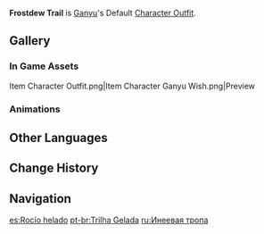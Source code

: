 {{Outfit Infobox
|id           = 203700
|image        = <gallery>
Character Ganyu Full Wish.png|Wish
Character Ganyu Game.png|In Game
</gallery>
|character    = Ganyu
|type         = Default
|description  = [[Ganyu]]'s outfit. Elegant clothes blessed by the mighty and illuminated adepti.
|obtain       = Unlocked upon obtaining character
}}
'''Frostdew Trail''' is [[Ganyu]]'s Default [[Character Outfit]].

==Gallery==
===In Game Assets===
<gallery hideaddbutton="true" captionalign="center">
Item Character Outfit.png|Item
Character Ganyu Wish.png|Preview
</gallery>

===Animations===
{{Preview
|size=180px
|file1=Idle Ganyu 1
|file2=Idle Ganyu 2
|file3=Talent Menu Ganyu
|file4=Weapon Menu Ganyu
}}

==Other Languages==
{{Other Languages
|en      = Frostdew Trail
|zhs     = 霜麟聚露
|zhs_rm  = Shuāng Lín Jù Lù
|zht     = 霜麟聚露
|zht_rm  = Shuāng Lín Jù Lù
|zh_tl   = Frost Qilin Dew-Gathering
|ja      = 霜麟聚露
|ja_rm   = Shimorin Juro
|ja_tl   = Frost Qilin Dew-Gathering{{Sino|ja|zh}}
|ko      = 서리에 맺힌 이슬
|ko_rm   = Seorie Maechin I-seul
|ko_tl   = Frost in Dew
|es      = Rocío helado
|es_tl   = Frozen Dew
|fr      = Allégorie gelée
|fr_tl   = Frozen Allegory
|ru      = Инеевая тропа
|ru_tl   = Frost Trail
|th      = กิเลนแห่งหยาดน้ำค้าง
|th_rm   = Kilen haeng yatnamkhang
|th_tl   = Qilin of Dewdrops
|vi      = Sương Giá Tích Tụ
|vi_tl   = Accumulating Hoarfrost
|de      = Frosttau-Pfad
|de_tl   = Frostdew Trail
|id      = Frostdew Trail
|pt      = Trilha Gelada
|pt_tl   = Cold Trail
}}

==Change History==
{{Change History|1.2}}

==Navigation==
{{Dressing Room Navbox|type=outfit}}

[[es:Rocío helado]]
[[pt-br:Trilha Gelada]]
[[ru:Инеевая тропа]]